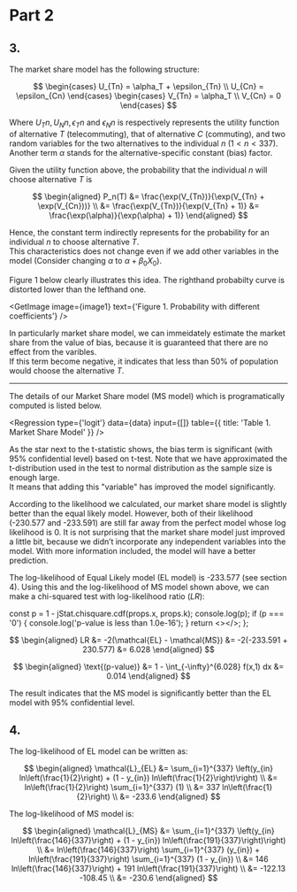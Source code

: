 
# Part 2

## 3.

The market share model has the following structure:

$$
\begin{cases}
  U_{Tn} = \alpha_T + \epsilon_{Tn} \\
  U_{Cn} = \epsilon_{Cn}
\end{cases}
\begin{cases}
  V_{Tn} = \alpha_T \\
  V_{Cn} = 0
\end{cases}
$$

Where $U_Tn, U_Nn, \epsilon_Tn$ and $\epsilon_Nn$ is respectively represents the utility function of alternative $T$ (telecommuting), that of alternative $C$ (commuting), and two random variables for the two alternatives to the individual $n ~ (1 < n < 337)$.  
Another term $\alpha$ stands for the alternative-specific constant (bias) factor.

Given the utility function above, the probability that the individual $n$ will choose alternative $T$ is

$$
\begin{aligned}
P_n(T) &= \frac{\exp(V_{Tn})}{\exp(V_{Tn} + \exp(V_{Cn}))} \\
&= \frac{\exp(V_{Tn})}{\exp(V_{Tn} + 1)}
&= \frac{\exp(\alpha)}{\exp(\alpha) + 1)}
\end{aligned}
$$

Hence, the constant term indirectly represents for the probability for an individual $n$ to choose alternative $T$.  
This characteristics does not change even if we add other variables in the model (Consider changing $\alpha$ to $\alpha + \beta_0 X_0$).

Figure 1 below clearly illustrates this idea. The righthand probabilty curve is distorted lower than the lefthand one.

<GetImage
  image={image1}
  text={'Figure 1. Probability with different coefficients'}
/>

In particularly market share model, we can immeidately estimate the market share from the value of bias, because it is guaranteed that there are no effect from the varibles.  
If this term become negative, it indicates that less than 50% of population would choose the alternative $T$.

---

The details of our Market Share model (MS model) which is programatically computed is listed below.

<Regression
  type={'logit'}
  data={data}
  input={[]}
  table={{ title: 'Table 1. Market Share Model' }}
/>

As the star next to the t-statistic shows, the bias term is significant (with 95% confidential level) based on t-test. Note that we have approximated the t-distribution used in the test to normal distribution as the sample size is enough large.  
It means that adding this "variable" has improved the model significantly.

According to the likelihood we calculated, our market share model is slightly better than the equal likely model. However, both of their likelihood (-230.577 and -233.591) are still far away from the perfect model whose log likelihood is 0. It is not surprising that the market share model just improved a little bit, because we didn’t incorporate any independent variables into the model. With more information included, the model will have a better prediction.

The log-likelihood of Equal Likely model (EL model) is -233.577 (see section 4). Using this and the log-likelihood of MS model shown above, we can make a chi-squared test with log-likelihood ratio ($LR$):

  const p = 1 - jStat.chisquare.cdf(props.x, props.k);
  console.log(p);
  if (p === '0') {
    console.log('p-value is less than 1.0e-16');
  }
  return <></>;
};

<PVal x={6.028} k={1} />

$$
\begin{aligned}
LR &= -2(\mathcal{EL} - \mathcal{MS})
&= -2(-233.591 + 230.577)
&= 6.028
\end{aligned}
$$

$$
\begin{aligned}
\text{(p-value)} &= 1 - \int_{-\infty}^{6.028} f(x,1) dx
&= 0.014
\end{aligned}
$$

The result indicates that the MS model is significantly better than the EL model with 95% confidential level.

## 4.

The log-likelihood of EL model can be written as:

$$
\begin{aligned}
\mathcal{L}_{EL} &= \sum_{i=1}^{337} \left(y_{in} ln\left(\frac{1}{2}\right) + (1 - y_{in}) ln\left(\frac{1}{2}\right)\right) \\
&= ln\left(\frac{1}{2}\right) \sum_{i=1}^{337} (1) \\
&= 337 ln\left(\frac{1}{2}\right) \\
&= -233.6
\end{aligned}
$$

The log-likelihood of MS model is:

$$
\begin{aligned}
\mathcal{L}_{MS} &= \sum_{i=1}^{337} \left(y_{in} ln\left(\frac{146}{337}\right) + (1 - y_{in}) ln\left(\frac{191}{337}\right)\right) \\
&= ln\left(\frac{146}{337}\right) \sum_{i=1}^{337} (y_{in}) + ln\left(\frac{191}{337}\right) \sum_{i=1}^{337} (1 - y_{in}) \\
&= 146 ln\left(\frac{146}{337}\right) + 191 ln\left(\frac{191}{337}\right) \\
&= -122.13 -108.45  \\
&= -230.6
\end{aligned}
$$
